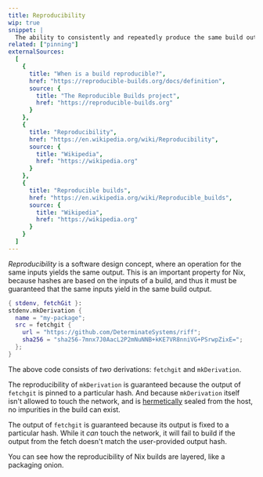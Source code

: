 ```yaml
---
title: Reproducibility
wip: true
snippet: |
  The ability to consistently and repeatedly produce the same build outputs from the same build inputs
related: ["pinning"]
externalSources:
  [
    {
      title: "When is a build reproducible?",
      href: "https://reproducible-builds.org/docs/definition",
      source: {
        title: "The Reproducible Builds project",
        href: "https://reproducible-builds.org"
      }
    },
    {
      title: "Reproducibility",
      href: "https://en.wikipedia.org/wiki/Reproducibility",
      source: {
        title: "Wikipedia",
        href: "https://wikipedia.org"
      }
    },
    {
      title: "Reproducible builds",
      href: "https://en.wikipedia.org/wiki/Reproducible_builds",
      source: {
        title: "Wikipedia",
        href: "https://wikipedia.org"
      }
    }
  ]
---
```


*Reproducibility* is a software design concept, where an operation for the same inputs yields the same output.
This is an important property for Nix, because hashes are based on the inputs of a build,
and thus it must be guaranteed that the same inputs yield in the same build output.

```nix
{ stdenv, fetchGit }:
stdenv.mkDerivation {
  name = "my-package";
  src = fetchgit {
    url = "https://github.com/DeterminateSystems/riff";
    sha256 = "sha256-7mnx7J0AacL2P2mNuNNB+kKE7VR8nniVG+PSrwpZixE=";
  };
}
```

The above code consists of *two* derivations: `fetchgit` and `mkDerivation`.

The reproducibility of `mkDerivation` is guaranteed because the output of `fetchgit` is pinned to a particular hash.
And because `mkDerivation` itself isn't allowed to touch the network, and is [hermetically](/concepts/hermeticity) sealed from the host, no impurities in the build can exist.

The output of `fetchgit` is guaranteed because its output is fixed to a particular hash.
While it *can* touch the network, it will fail to build if the output from the fetch doesn't match the user-provided output hash.

You can see how the reproducibility of Nix builds are layered, like a packaging onion.
